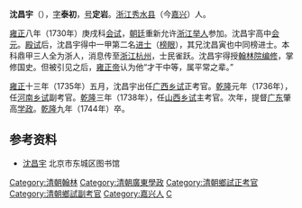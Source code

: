 '''沈昌宇'''（{{bd|1700年||1744年|catIdx=Shen沈}}），[[表字|字]]'''泰初'''，[[号|号]]'''定岩'''。[[浙江|浙江]][[秀水县|秀水县]]（今[[嘉兴|嘉兴]]）人。

[[雍正|雍正]]八年（1730年）庚戌科[[会试|会试]]，[[朝廷|朝廷]]重新允许[[浙江|浙江]][[举人|举人]]参加。沈昌宇高中[[会元|会元]]。[[殿试|殿试]]后，沈昌宇得中一甲第二名[[进士|进士]]（[[榜眼|榜眼]]），其兄沈昌寅也中同榜进士。本科鼎甲三人全为浙人，消息传至[[浙江|浙江]][[杭州|杭州]]，士民雀跃。沈昌宇得授[[翰林院编修|翰林院编修]]，掌修国史。但被引见之后，[[雍正帝|雍正帝]]认为他“才干中等，属平常之辈。”

[[雍正|雍正]]十三年（1735年）五月，沈昌宇出任[[广西|广西]][[乡试|乡试]]正考官。[[乾隆|乾隆]]元年（1736年），任[[河南|河南]][[乡试|乡试]]副考官。[[乾隆|乾隆]]三年（1738年），任[[山西|山西]][[乡试|乡试]]主考官。次年，提督[[广东|广东]]肇高[[学政|学政]]。[[乾隆|乾隆]]九年（1744年）卒。

==参考资料==
*[https://web.archive.org/web/20160304104618/http://bjdclib.com/subdb/exam/examperson/200908/t20090819_22681.html 沈昌宇] 北京市东城区图书馆

{{雍正八年庚戌科殿試金榜}}
{{清朝人物小作品}}
{{DEFAULTSORT:Shen沈}}
[[Category:清朝翰林|Category:清朝翰林]]
[[Category:清朝廣東學政|Category:清朝廣東學政]]
[[Category:清朝鄉試正考官|Category:清朝鄉試正考官]]
[[Category:清朝鄉試副考官|Category:清朝鄉試副考官]]
[[Category:嘉兴人|Category:嘉兴人]]
[[Category:沈姓|C]]
